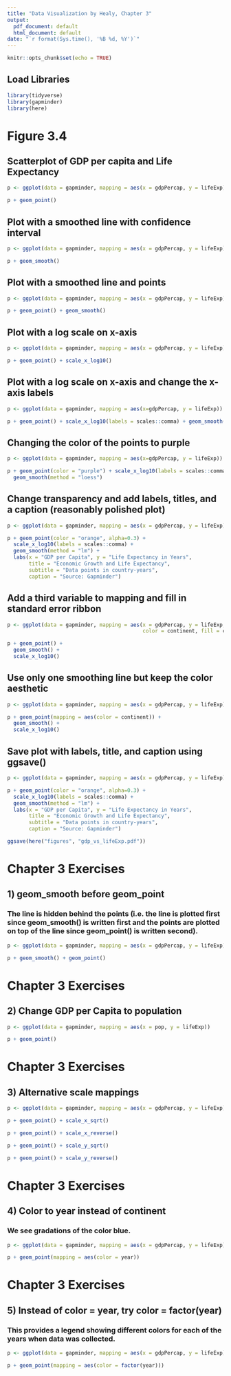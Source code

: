 ```yaml
---
title: "Data Visualization by Healy, Chapter 3"
output:
  pdf_document: default
  html_document: default
date: "`r format(Sys.time(), '%B %d, %Y')`"
---
```


```r
knitr::opts_chunk$set(echo = TRUE)
```

## Load Libraries

```r
library(tidyverse)
library(gapminder)
library(here)
```

# Figure 3.4

## Scatterplot of GDP per capita and Life Expectancy

```r
p <- ggplot(data = gapminder, mapping = aes(x = gdpPercap, y = lifeExp))

p + geom_point()
```

## Plot with a smoothed line with confidence interval

```r
p <- ggplot(data = gapminder, mapping = aes(x = gdpPercap, y = lifeExp))

p + geom_smooth()
```

## Plot with a smoothed line and points

```r
p <- ggplot(data = gapminder, mapping = aes(x = gdpPercap, y = lifeExp))

p + geom_point() + geom_smooth()
```

## Plot with a log scale on x-axis

```r
p <- ggplot(data = gapminder, mapping = aes(x = gdpPercap, y = lifeExp))

p + geom_point() + scale_x_log10()
```

## Plot with a log scale on x-axis and change the x-axis labels

```r
p <- ggplot(data = gapminder, mapping = aes(x=gdpPercap, y = lifeExp))

p + geom_point() + scale_x_log10(labels = scales::comma) + geom_smooth(method = "lm")
```

## Changing the color of the points to purple

```r
p <- ggplot(data = gapminder, mapping = aes(x=gdpPercap, y = lifeExp))

p + geom_point(color = "purple") + scale_x_log10(labels = scales::comma) +
  geom_smooth(method = "loess")
```

## Change transparency and add labels, titles, and a caption (reasonably polished plot)

```r
p <- ggplot(data = gapminder, mapping = aes(x = gdpPercap, y = lifeExp))

p + geom_point(color = "orange", alpha=0.3) + 
  scale_x_log10(labels = scales::comma) +
  geom_smooth(method = "lm") + 
  labs(x = "GDP per Capita", y = "Life Expectancy in Years", 
       title = "Economic Growth and Life Expectancy",
       subtitle = "Data points in country-years",
       caption = "Source: Gapminder")
```

## Add a third variable to mapping and fill in standard error ribbon

```r
p <- ggplot(data = gapminder, mapping = aes(x = gdpPercap, y = lifeExp, 
                                            color = continent, fill = continent,)) 

p + geom_point() + 
  geom_smooth() + 
  scale_x_log10()
```

## Use only one smoothing line but keep the color aesthetic

```r
p <- ggplot(data = gapminder, mapping = aes(x = gdpPercap, y = lifeExp))

p + geom_point(mapping = aes(color = continent)) + 
  geom_smooth() +
  scale_x_log10()
```

## Save plot with labels, title, and caption using ggsave()

```r
p <- ggplot(data = gapminder, mapping = aes(x = gdpPercap, y = lifeExp))

p + geom_point(color = "orange", alpha=0.3) + 
  scale_x_log10(labels = scales::comma) +
  geom_smooth(method = "lm") + 
  labs(x = "GDP per Capita", y = "Life Expectancy in Years", 
       title = "Economic Growth and Life Expectancy",
       subtitle = "Data points in country-years",
       caption = "Source: Gapminder")

ggsave(here("figures", "gdp_vs_lifeExp.pdf"))
```

# Chapter 3 Exercises

## 1) geom_smooth before geom_point

### The line is hidden behind the points (i.e. the line is plotted first since geom_smooth() is written first and the points are plotted on top of the line since geom_point() is written second).

```r
p <- ggplot(data = gapminder, mapping = aes(x = gdpPercap, y = lifeExp))

p + geom_smooth() + geom_point()
```

# Chapter 3 Exercises

## 2) Change GDP per Capita to population

```r
p <- ggplot(data = gapminder, mapping = aes(x = pop, y = lifeExp))

p + geom_point()
```

# Chapter 3 Exercises

## 3) Alternative scale mappings

```r
p <- ggplot(data = gapminder, mapping = aes(x = gdpPercap, y = lifeExp))

p + geom_point() + scale_x_sqrt()

p + geom_point() + scale_x_reverse()

p + geom_point() + scale_y_sqrt()

p + geom_point() + scale_y_reverse()
```

# Chapter 3 Exercises

## 4) Color to year instead of continent

### We see gradations of the color blue.

```r
p <- ggplot(data = gapminder, mapping = aes(x = gdpPercap, y = lifeExp))

p + geom_point(mapping = aes(color = year))
```

# Chapter 3 Exercises

## 5) Instead of color = year, try color = factor(year)

### This provides a legend showing different colors for each of the years when data was collected.

```r
p <- ggplot(data = gapminder, mapping = aes(x = gdpPercap, y = lifeExp))

p + geom_point(mapping = aes(color = factor(year)))
```





